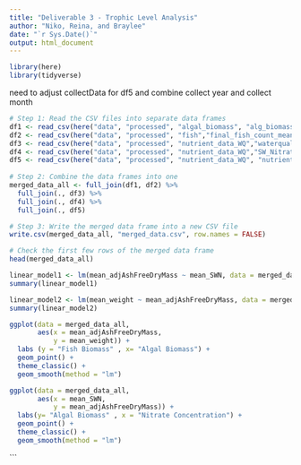 ```yaml
---
title: "Deliverable 3 - Trophic Level Analysis"
author: "Niko, Reina, and Braylee"
date: "`r Sys.Date()`"
output: html_document
---
```

```r
library(here)
library(tidyverse)

```

need to adjust collectData for df5 and combine collect year and collect month
```r
# Step 1: Read the CSV files into separate data frames
df1 <- read_csv(here("data", "processed", "algal_biomass", "alg_biomass_means.csv")) 
df2 <- read_csv(here("data", "processed", "fish","final_fish_count_means.csv"))
df3 <- read_csv(here("data", "processed", "nutrient_data_WQ","waterqual_means.csv"))
df4 <- read_csv(here("data", "processed", "nutrient_data_WQ","SW_Nitrate_means.csv"))
df5 <- read_csv(here("data", "processed", "nutrient_data_WQ", "nutrient_data_means.csv"))
                
# Step 2: Combine the data frames into one
merged_data_all <- full_join(df1, df2) %>% 
  full_join(., df3) %>% 
  full_join(., df4) %>%
  full_join(., df5)

# Step 3: Write the merged data frame into a new CSV file
write.csv(merged_data_all, "merged_data.csv", row.names = FALSE)

# Check the first few rows of the merged data frame
head(merged_data_all)
```


```r

linear_model1 <- lm(mean_adjAshFreeDryMass ~ mean_SWN, data = merged_data_all)
summary(linear_model1)
```

```r
linear_model2 <- lm(mean_weight ~ mean_adjAshFreeDryMass, data = merged_data_all)
summary(linear_model2)
```

```r
ggplot(data = merged_data_all,
       aes(x = mean_adjAshFreeDryMass, 
           y = mean_weight)) +
  labs (y = "Fish Biomass" , x= "Algal Biomass") +
  geom_point() +
  theme_classic() +
  geom_smooth(method = "lm")
```

```r
ggplot(data = merged_data_all,
       aes(x = mean_SWN, 
           y = mean_adjAshFreeDryMass)) +
  labs(y= "Algal Biomass" , x = "Nitrate Concentration") +
  geom_point() +
  theme_classic() +
  geom_smooth(method = "lm")
```


```



